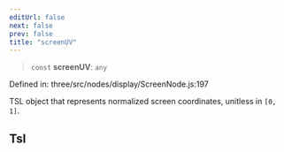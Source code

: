 ```yaml
---
editUrl: false
next: false
prev: false
title: "screenUV"
---
```


> `const` **screenUV**: `any`

Defined in: three/src/nodes/display/ScreenNode.js:197

TSL object that represents normalized screen coordinates, unitless in `[0, 1]`.

## Tsl
